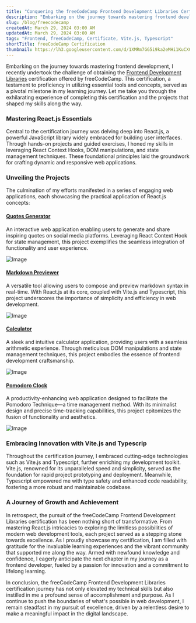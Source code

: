 ```yaml
---
title: "Conquering the freeCodeCamp Frontend Development Libraries Certification"
description: "Embarking on the journey towards mastering frontend development, I recently undertook the challenge of obtaining the Frontend Development Libraries certification offered by freeCodeCamp."
slug: /blog/freecodecamp
createdAt: March 29, 2024 03:00 AM
updatedAt: March 29, 2024 03:00 AM
tags: "Frontend, freeCodeCamp, Certificate, Vite.js, Typescript"
shortTitle: freeCodeCamp Certification
thumbnail: https://lh3.googleusercontent.com/d/1XMRm7GG5i9ka2eMHi1KuCX0eJf6uo9vZ=s2000
---
```


Embarking on the journey towards mastering frontend development, I recently undertook the challenge of obtaining the [Frontend Development Libraries](https://www.freecodecamp.org/learn/front-end-development-libraries/) certification offered by freeCodeCamp. This certification, a testament to proficiency in utilizing essential tools and concepts, served as a pivotal milestone in my learning journey. Let me take you through the exhilarating experience of completing this certification and the projects that shaped my skills along the way.

### Mastering React.js Essentials

Central to the certification journey was delving deep into React.js, a powerful JavaScript library widely embraced for building user interfaces. Through hands-on projects and guided exercises, I honed my skills in leveraging React Context Hooks, DOM manipulations, and state management techniques. These foundational principles laid the groundwork for crafting dynamic and responsive web applications.

### Unveiling the Projects

The culmination of my efforts manifested in a series of engaging web applications, each showcasing the practical application of React.js concepts:

#### [**Quotes Generator**](https://mhmdrioaf.github.io/random-quotes/)

An interactive web application enabling users to generate and share inspiring quotes on social media platforms. Leveraging React Context Hook for state management, this project exemplifies the seamless integration of functionality and user experience.

<Image
  src="https://lh3.googleusercontent.com/d/1XMRm7GG5i9ka2eMHi1KuCX0eJf6uo9vZ=s2000"
  alt="Image"
  className="object-cover rounded-md overflow-hidden"
  width={2000}
  height={2500}
/>

#### [**Markdown Previewer**](https://mhmdrioaf.github.io/markdown-previewer/)

A versatile tool allowing users to compose and preview markdown syntax in real-time. With React.js at its core, coupled with Vite.js and Typescript, this project underscores the importance of simplicity and efficiency in web development.

<Image
  src="https://lh3.googleusercontent.com/d/1cYIYZb8Qzje25PfNkVAevxDEPpOaLekZ=s2000"
  alt="Image"
  className="object-cover rounded-md overflow-hidden"
  width={2000}
  height={2500}
/>

#### [**Calculator**](https://mhmdrioaf.github.io/calculator/)

A sleek and intuitive calculator application, providing users with a seamless arithmetic experience. Through meticulous DOM manipulations and state management techniques, this project embodies the essence of frontend development craftsmanship.

<Image
  src="https://lh3.googleusercontent.com/d/1MxXUwCblrhwuD28xJZLExNBDzcg3Xo1b=s2000"
  alt="Image"
  className="object-cover rounded-md overflow-hidden"
  width={2000}
  height={2500}
/>

#### [**Pomodoro Clock**](https://mhmdrioaf.github.io/clock/)

A productivity-enhancing web application designed to facilitate the Pomodoro Technique—a time management method. With its minimalist design and precise time-tracking capabilities, this project epitomizes the fusion of functionality and aesthetics.

<Image
  src="https://lh3.googleusercontent.com/d/1Jfql9iTUzsBPuiZczkI9HvLQigOpyxx4=s2000"
  alt="Image"
  className="object-cover rounded-md overflow-hidden"
  width={2000}
  height={2500}
/>

### Embracing Innovation with Vite.js and Typescrip

Throughout the certification journey, I embraced cutting-edge technologies such as Vite.js and Typescript, further enriching my development toolkit. Vite.js, renowned for its unparalleled speed and simplicity, served as the foundation for rapid project prototyping and deployment. Meanwhile, Typescript empowered me with type safety and enhanced code readability, fostering a more robust and maintainable codebase.

### A Journey of Growth and Achievement

In retrospect, the pursuit of the freeCodeCamp Frontend Development Libraries certification has been nothing short of transformative. From mastering React.js intricacies to exploring the limitless possibilities of modern web development tools, each project served as a stepping stone towards excellence. As I proudly showcase my certification, I am filled with gratitude for the invaluable learning experiences and the vibrant community that supported me along the way. Armed with newfound knowledge and confidence, I eagerly anticipate the next chapter in my journey as a frontend developer, fueled by a passion for innovation and a commitment to lifelong learning.

In conclusion, the freeCodeCamp Frontend Development Libraries certification journey has not only elevated my technical skills but also instilled in me a profound sense of accomplishment and purpose. As I continue to push the boundaries of what's possible in web development, I remain steadfast in my pursuit of excellence, driven by a relentless desire to make a meaningful impact in the digital landscape.
